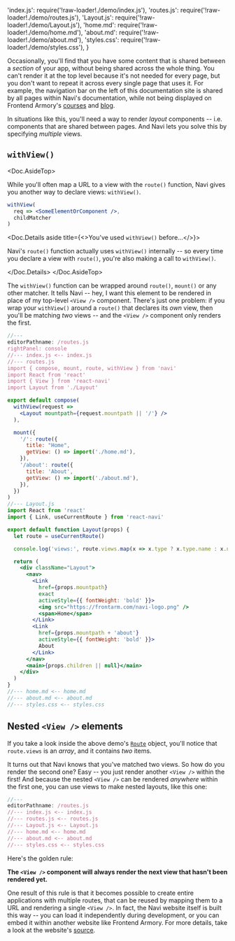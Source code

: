   'index.js': require('!raw-loader!./demo/index.js'),
  'routes.js': require('!raw-loader!./demo/routes.js'),
  'Layout.js': require('!raw-loader!./demo/Layout.js'),
  'home.md': require('!raw-loader!./demo/home.md'),
  'about.md': require('!raw-loader!./demo/about.md'),
  'styles.css': require('!raw-loader!./demo/styles.css'),
}

Occasionally, you'll find that you have some content that is shared between a *section* of your app, without being shared across the whole thing. You can't render it at the top level because it's not needed for every page, but you don't want to repeat it across every single page that uses it. For example, the navigation bar on the left of this documentation site is shared by all pages within Navi's documentation, while not being displayed on Frontend Armory's [courses](https://frontarm.com/learn/) and [blog](https://frontarm.com/articles/).

In situations like this, you'll need a way to render *layout* components -- i.e. components that are shared between pages. And Navi lets you solve this by specifying *multiple* views.

## `withView()`

<Doc.AsideTop>

While you'll often map a URL to a view with the `route()` function, Navi gives you another way to declare views: `withView()`.

```jsx
withView(
  req => <SomeElementOrComponent />,
  childMatcher
)
```

<Doc.Details aside title={<>You've used <code>withView()</code> before...</>}>

Navi's `route()` function actually uses `withView()` internally -- so every time you declare a view with `route()`, you're also making a call to `withView()`.

</Doc.Details>
</Doc.AsideTop>

The `withView()` function can be wrapped around `route()`, `mount()` or any other matcher. It tells Navi -- hey, I want this element to be rendered in place of my top-level `<View />` component. There's just one problem: if you wrap your `withView()` around a `route()` that declares its *own* view, then you'll be matching *two* views -- and the `<View />` component only renders the first. 

```jsx
//---
editorPathname: /routes.js
rightPanel: console
//--- index.js <-- index.js
//--- routes.js
import { compose, mount, route, withView } from 'navi'
import React from 'react'
import { View } from 'react-navi'
import Layout from './Layout'

export default compose(
  withView(request =>
    <Layout mountpath={request.mountpath || '/'} />
  ),

  mount({
    '/': route({
      title: "Home",
      getView: () => import('./home.md'),
    }),
    '/about': route({
      title: 'About',
      getView: () => import('./about.md'),
    }),
  })
)
//--- Layout.js
import React from 'react'
import { Link, useCurrentRoute } from 'react-navi'

export default function Layout(props) {
  let route = useCurrentRoute()

  console.log('views:', route.views.map(x => x.type ? x.type.name : x.name))

  return (
    <div className="Layout">
      <nav>
        <Link
          href={props.mountpath}
          exact
          activeStyle={{ fontWeight: 'bold' }}>
          <img src="https://frontarm.com/navi-logo.png" />
          <span>Home</span>
        </Link>
        <Link
          href={props.mountpath + 'about'}
          activeStyle={{ fontWeight: 'bold' }}>
          About
        </Link>
      </nav>
      <main>{props.children || null}</main>
    </div>
  )
}
//--- home.md <-- home.md
//--- about.md <-- about.md
//--- styles.css <-- styles.css
```

## Nested `<View />` elements

If you take a look inside the above demo's [`Route`](../../reference/data-types#route) object, you'll notice that `route.views` is an *array*, and it contains *two* items.

It turns out that Navi knows that you've matched two views. So how do you render the second one? Easy -- you just render another `<View />` within the first! And because the nested `<View />` can be rendered *anywhere* within the first one, you can use views to make nested layouts, like this one:

```jsx
//---
editorPathname: /routes.js
//--- index.js <-- index.js
//--- routes.js <-- routes.js
//--- Layout.js <-- Layout.js
//--- home.md <-- home.md
//--- about.md <-- about.md
//--- styles.css <-- styles.css
```

Here's the golden rule:

**The `<View />` component will always render the next view that hasn't been rendered yet.**

One result of this rule is that it becomes possible to create entire applications with multiple routes, that can be reused by mapping them to a URL and rendering a single `<View />`. In fact, the Navi website itself is built this way -- you can load it independently during development, or you can embed it within another website like Frontend Armory. For more details, take a look at the website's [source](https://github.com/frontarm/navi-website).
